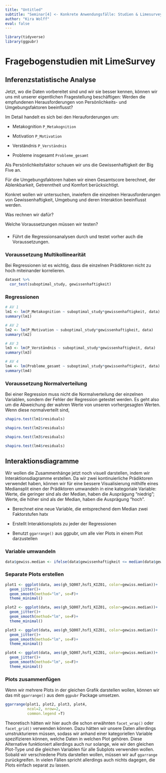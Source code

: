 ```yaml
---
title: "Untitled"
subtitle: "Seminar[4] <- Konkrete Anwendungsfälle: Studien & Limesurvey"
author: "Kira Wolff"
eval: false
---
```


```r
library(tidyverse)
library(ggpubr)
```

# Fragebogenstudien mit LimeSurvey

## Inferenzstatistische Analyse

Jetzt, wo die Daten vorbereitet sind und wir sie besser kennen, können wir uns mit unserer eigentlichen Fragestellung beschäftigen: Werden die empfundenen Herausforderungen von Persönlichkeits- und Umgebungsfaktoren beeinflusst?

Im Detail handelt es sich bei den Herauforderungen um:

-   Metakognition `P_Metakognition`

-   Motivation `P_Motivation`

-   Verständnis `P_Verständnis`

-   Probleme insgesamt `Probleme_gesamt`

Als Persönlichkeitsfaktor schauen wir uns die Gewissenhaftigkeit der Big Five an.

Für die Umgebungsfaktoren haben wir einen Gesamtscore berechnet, der Ablenkbarkeit, Getrenntheit und Komfort berücksichtigt.

Konkret wollen wir untersuchen, inwiefern die einzelnen Herausforderungen von Gewissenhaftigkeit, Umgebung und deren Interaktion beeinflusst werden.

Was rechnen wir dafür?

Welche Voraussetzungen müssen wir testen?

### 

-   Führt die Regressionsanalysen durch und testet vorher auch die Voraussetzungen.

### Voraussetzung Multikollinearität

Bei Regressionen ist es wichtig, dass die einzelnen Prädiktoren nicht zu hoch miteinander korrelieren.

```r

dataset %>% 
  cor_test(suboptimal_study, gewissenhaftigkeit)
```

### Regressionen

```r

# AV 1
lm1 <- lm(P_Metakognition ~ suboptimal_study*gewissenhaftigkeit, data)
summary(lm1)

# AV 2
lm2 <- lm(P_Motivation ~ suboptimal_study*gewissenhaftigkeit, data)
summary(lm2)

# AV 3
lm3 <- lm(P_Verständnis ~ suboptimal_study*gewissenhaftigkeit, data)
summary(lm3)

# AV 4
lm4 <- lm(Probleme_gesamt ~ suboptimal_study*gewissenhaftigkeit, data)
summary(lm4)
```

### Voraussetzung Normalverteilung

Bei einer Regression muss nicht die Normalverteilung der einzelnen Variablen, sondern der Fehler der Regression getestet werden. Es geht also um die Abweichung der wahren Werte von unseren vorhergesagten Werten. Wenn diese normalverteilt sind,

```r
shapiro.test(lm1$residuals)

shapiro.test(lm2$residuals)

shapiro.test(lm3$residuals)

shapiro.test(lm4$residuals)
```

## Interaktionsdiagramme

Wir wollen die Zusammenhänge jetzt noch visuell darstellen, indem wir Interaktionsdiagramme erstellen. Da wir zwei kontinuierliche Prädiktoren verwendet haben, können wir für eine bessere Visualisierung mithilfe eines Mediansplit einen der Prädiktoren umwandeln in eine kategoriale Variable: Werte, die geringer sind als der Median, haben die Ausprägung "niedrig"; Werte, die höher sind als der Median, haben die Ausprägung "hoch".

-   Berechnet eine neue Variable, die entsprechend dem Median zwei Faktorstufen hatx

-   Erstellt Interaktionsplots zu jeder der Regressionen

-   Benutzt `ggarrange()` aus ggpubr, um alle vier Plots in einem Plot darzustellen

### Variable umwandeln

```r
data$gewiss.median <- ifelse(data$gewissenhaftigkeit <= median(data$gewissenhaftigkeit, na.rm=T), "low", "high")
```

### Separate Plots erstellen

```r
plot1 <- ggplot(data, aes(gh_SQ007,hsf1_KIZ01, color=gewiss.median))+
  geom_jitter()+
  geom_smooth(method="lm", se=F)+
  theme_minimal()

plot2 <- ggplot(data, aes(gh_SQ007,hsf1_KIZ01, color=gewiss.median))+
  geom_jitter()+
  geom_smooth(method="lm", se=F)+
  theme_minimal()

plot3 <- ggplot(data, aes(gh_SQ007,hsf1_KIZ01, color=gewiss.median))+
  geom_jitter()+
  geom_smooth(method="lm", se=F)+
  theme_minimal()

plot4 <- ggplot(data, aes(gh_SQ007,hsf1_KIZ01, color=gewiss.median))+
  geom_jitter()+
  geom_smooth(method="lm", se=F)+
  theme_minimal()
```

### Plots zusammenfügen

Wenn wir mehrere Plots in der gleichen Grafik darstellen wollen, können wir das mit `ggarrange()` aus dem `ggpubr` Package umsetzen.

```r
ggarrange(plot1, plot2, plot3, plot4, 
          ncol=2, nrow=2,
          common.legend =T)
```

Theoretisch hätten wir hier auch die schon erwähnten `facet_wrap()` oder `facet_grid()` verwenden können. Dazu hätten wir unsere Daten allerdings umstrukturieren müssen, sodass wir anhand einer kategoriellen Variable spezifizieren können, welche Daten in welchen Plot gehören. Diese Alternative funktioniert allerdings auch nur solange, wie wir den gleichen Plot-Type und die gleichen Variablen für alle Subplots verwenden wollen. Sobald wir verschiedene Plots darstellen wollen, müssen wir auf `ggarrange` zurückgreifen. In vielen Fällen spricht allerdings auch nichts dagegen, die Plots einfach separat zu lassen.
